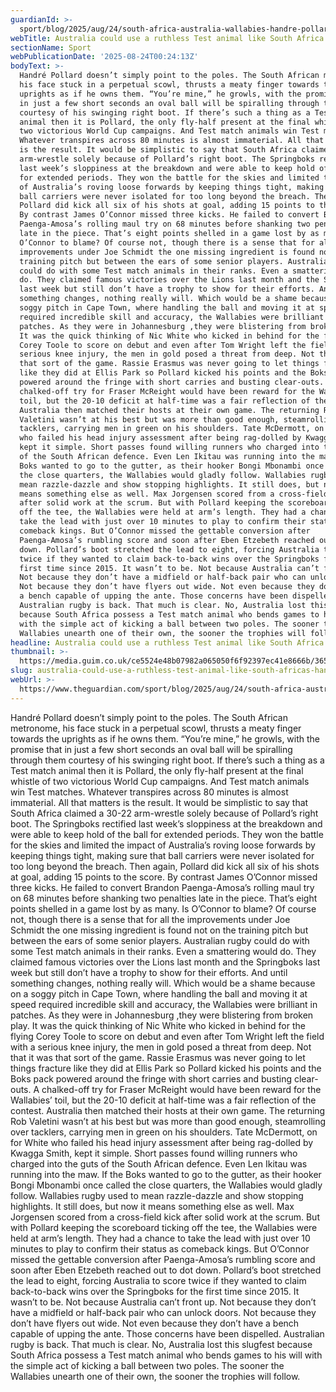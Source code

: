 ```yaml
---
guardianId: >-
  sport/blog/2025/aug/24/south-africa-australia-wallabies-handre-pollard-test-match-winner
webTitle: Australia could use a ruthless Test animal like South Africa’s Handré Pollard
sectionName: Sport
webPublicationDate: '2025-08-24T00:24:13Z'
bodyText: >-
  Handré Pollard doesn’t simply point to the poles. The South African metronome,
  his face stuck in a perpetual scowl, thrusts a meaty finger towards the
  uprights as if he owns them. “You’re mine,” he growls, with the promise that
  in just a few short seconds an oval ball will be spiralling through them
  courtesy of his swinging right boot. If there’s such a thing as a Test match
  animal then it is Pollard, the only fly-half present at the final whistle of
  two victorious World Cup campaigns. And Test match animals win Test matches.
  Whatever transpires across 80 minutes is almost immaterial. All that matters
  is the result. It would be simplistic to say that South Africa claimed a 30-22
  arm-wrestle solely because of Pollard’s right boot. The Springboks rectified
  last week’s sloppiness at the breakdown and were able to keep hold of the ball
  for extended periods. They won the battle for the skies and limited the impact
  of Australia’s roving loose forwards by keeping things tight, making sure that
  ball carriers were never isolated for too long beyond the breach. Then again,
  Pollard did kick all six of his shots at goal, adding 15 points to the score.
  By contrast James O’Connor missed three kicks. He failed to convert Brandon
  Paenga-Amosa’s rolling maul try on 68 minutes before shanking two penalties
  late in the piece. That’s eight points shelled in a game lost by as many. Is
  O’Connor to blame? Of course not, though there is a sense that for all the
  improvements under Joe Schmidt the one missing ingredient is found not on the
  training pitch but between the ears of some senior players. Australian rugby
  could do with some Test match animals in their ranks. Even a smattering would
  do. They claimed famous victories over the Lions last month and the Springboks
  last week but still don’t have a trophy to show for their efforts. And until
  something changes, nothing really will. Which would be a shame because on a
  soggy pitch in Cape Town, where handling the ball and moving it at speed
  required incredible skill and accuracy, the Wallabies were brilliant in
  patches. As they were in Johannesburg ,they were blistering from broken play.
  It was the quick thinking of Nic White who kicked in behind for the flying
  Corey Toole to score on debut and even after Tom Wright left the field with a
  serious knee injury, the men in gold posed a threat from deep. Not that it was
  that sort of the game. Rassie Erasmus was never going to let things fracture
  like they did at Ellis Park so Pollard kicked his points and the Boks pack
  powered around the fringe with short carries and busting clear-outs. A
  chalked-off try for Fraser McReight would have been reward for the Wallabies’
  toil, but the 20-10 deficit at half-time was a fair reflection of the contest.
  Australia then matched their hosts at their own game. The returning Rob
  Valetini wasn’t at his best but was more than good enough, steamrolling over
  tacklers, carrying men in green on his shoulders. Tate McDermott, on for White
  who failed his head injury assessment after being rag-dolled by Kwagga Smith,
  kept it simple. Short passes found willing runners who charged into the guts
  of the South African defence. Even Len Ikitau was running into the maw. If the
  Boks wanted to go to the gutter, as their hooker Bongi Mbonambi once called
  the close quarters, the Wallabies would gladly follow. Wallabies rugby used to
  mean razzle-dazzle and show stopping highlights. It still does, but now it
  means something else as well. Max Jorgensen scored from a cross-field kick
  after solid work at the scrum. But with Pollard keeping the scoreboard ticking
  off the tee, the Wallabies were held at arm’s length. They had a chance to
  take the lead with just over 10 minutes to play to confirm their status as
  comeback kings. But O’Connor missed the gettable conversion after
  Paenga-Amosa’s rumbling score and soon after Eben Etzebeth reached out to dot
  down. Pollard’s boot stretched the lead to eight, forcing Australia to score
  twice if they wanted to claim back-to-back wins over the Springboks for the
  first time since 2015. It wasn’t to be. Not because Australia can’t front up.
  Not because they don’t have a midfield or half-back pair who can unlock doors.
  Not because they don’t have flyers out wide. Not even because they don’t have
  a bench capable of upping the ante. Those concerns have been dispelled.
  Australian rugby is back. That much is clear. No, Australia lost this slugfest
  because South Africa possess a Test match animal who bends games to his will
  with the simple act of kicking a ball between two poles. The sooner the
  Wallabies unearth one of their own, the sooner the trophies will follow.
headline: Australia could use a ruthless Test animal like South Africa’s Handré Pollard
thumbnail: >-
  https://media.guim.co.uk/ce5524e48b07982a065050f6f92397ec41e8666b/365_31_4961_3969/500.jpg
slug: australia-could-use-a-ruthless-test-animal-like-south-africas-handre-pollard
webUrl: >-
  https://www.theguardian.com/sport/blog/2025/aug/24/south-africa-australia-wallabies-handre-pollard-test-match-winner
---
```

Handré Pollard doesn’t simply point to the poles. The South African metronome, his face stuck in a perpetual scowl, thrusts a meaty finger towards the uprights as if he owns them. “You’re mine,” he growls, with the promise that in just a few short seconds an oval ball will be spiralling through them courtesy of his swinging right boot. If there’s such a thing as a Test match animal then it is Pollard, the only fly-half present at the final whistle of two victorious World Cup campaigns. And Test match animals win Test matches. Whatever transpires across 80 minutes is almost immaterial. All that matters is the result. It would be simplistic to say that South Africa claimed a 30-22 arm-wrestle solely because of Pollard’s right boot. The Springboks rectified last week’s sloppiness at the breakdown and were able to keep hold of the ball for extended periods. They won the battle for the skies and limited the impact of Australia’s roving loose forwards by keeping things tight, making sure that ball carriers were never isolated for too long beyond the breach. Then again, Pollard did kick all six of his shots at goal, adding 15 points to the score. By contrast James O’Connor missed three kicks. He failed to convert Brandon Paenga-Amosa’s rolling maul try on 68 minutes before shanking two penalties late in the piece. That’s eight points shelled in a game lost by as many. Is O’Connor to blame? Of course not, though there is a sense that for all the improvements under Joe Schmidt the one missing ingredient is found not on the training pitch but between the ears of some senior players. Australian rugby could do with some Test match animals in their ranks. Even a smattering would do. They claimed famous victories over the Lions last month and the Springboks last week but still don’t have a trophy to show for their efforts. And until something changes, nothing really will. Which would be a shame because on a soggy pitch in Cape Town, where handling the ball and moving it at speed required incredible skill and accuracy, the Wallabies were brilliant in patches. As they were in Johannesburg ,they were blistering from broken play. It was the quick thinking of Nic White who kicked in behind for the flying Corey Toole to score on debut and even after Tom Wright left the field with a serious knee injury, the men in gold posed a threat from deep. Not that it was that sort of the game. Rassie Erasmus was never going to let things fracture like they did at Ellis Park so Pollard kicked his points and the Boks pack powered around the fringe with short carries and busting clear-outs. A chalked-off try for Fraser McReight would have been reward for the Wallabies’ toil, but the 20-10 deficit at half-time was a fair reflection of the contest. Australia then matched their hosts at their own game. The returning Rob Valetini wasn’t at his best but was more than good enough, steamrolling over tacklers, carrying men in green on his shoulders. Tate McDermott, on for White who failed his head injury assessment after being rag-dolled by Kwagga Smith, kept it simple. Short passes found willing runners who charged into the guts of the South African defence. Even Len Ikitau was running into the maw. If the Boks wanted to go to the gutter, as their hooker Bongi Mbonambi once called the close quarters, the Wallabies would gladly follow. Wallabies rugby used to mean razzle-dazzle and show stopping highlights. It still does, but now it means something else as well. Max Jorgensen scored from a cross-field kick after solid work at the scrum. But with Pollard keeping the scoreboard ticking off the tee, the Wallabies were held at arm’s length. They had a chance to take the lead with just over 10 minutes to play to confirm their status as comeback kings. But O’Connor missed the gettable conversion after Paenga-Amosa’s rumbling score and soon after Eben Etzebeth reached out to dot down. Pollard’s boot stretched the lead to eight, forcing Australia to score twice if they wanted to claim back-to-back wins over the Springboks for the first time since 2015. It wasn’t to be. Not because Australia can’t front up. Not because they don’t have a midfield or half-back pair who can unlock doors. Not because they don’t have flyers out wide. Not even because they don’t have a bench capable of upping the ante. Those concerns have been dispelled. Australian rugby is back. That much is clear. No, Australia lost this slugfest because South Africa possess a Test match animal who bends games to his will with the simple act of kicking a ball between two poles. The sooner the Wallabies unearth one of their own, the sooner the trophies will follow.
